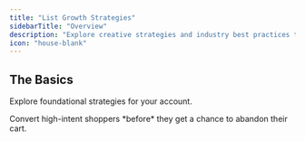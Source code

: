 ```yaml
---
title: "List Growth Strategies"
sidebarTitle: "Overview"
description: "Explore creative strategies and industry best practices to grow a high quality list with Privy."
icon: "house-blank"
---
```


## The Basics

Explore foundational strategies for your account.

<Card title="Activate a Cart Saver" icon="cart-shopping">
  Convert high-intent shoppers *before* they get a chance to abandon their cart.
</Card>